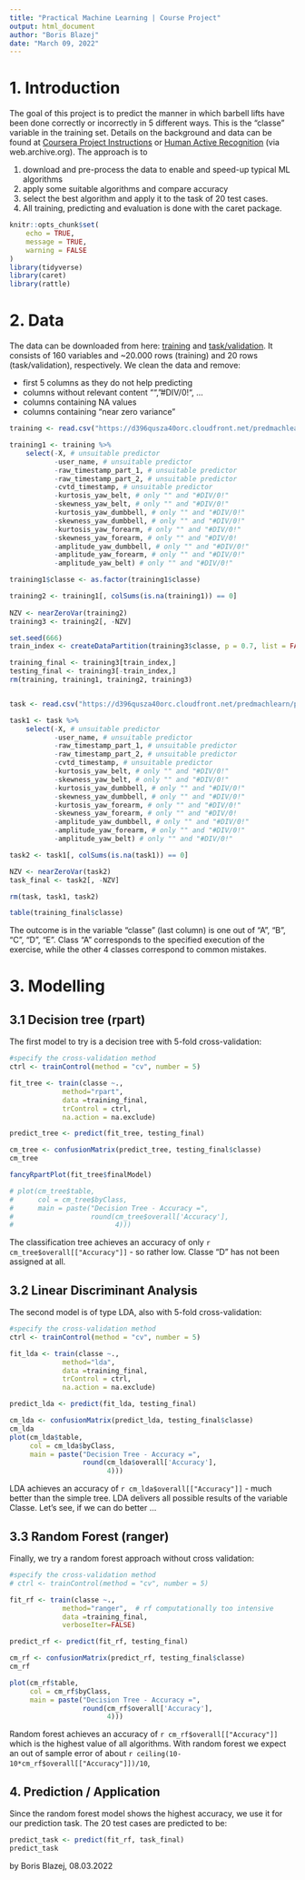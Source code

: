 ```yaml
---
title: "Practical Machine Learning | Course Project"
output: html_document
author: "Boris Blazej"
date: "March 09, 2022"
---
```


# 1. Introduction

The goal of this project is to predict the manner in which barbell lifts have been done correctly or incorrectly in 5 different ways.
This is the "classe" variable in the training set. Details on the background and data can be found at [Coursera Project Instructions](https://www.coursera.org/learn/practical-machine-learning/supplement/PvInj/course-project-instructions-read-first%5D) or [Human Active Recognition](https://web.archive.org/web/20161224072740/http:/groupware.les.inf.puc-rio.br/har) (via web.archive.org).
The approach is to 

1. download and pre-process the data to enable and speed-up typical ML algorithms
2. apply some suitable algorithms and compare accuracy
3. select the best algorithm and apply it to the task of 20 test cases.
4. All training, predicting and evaluation is done with the caret package.

```r
knitr::opts_chunk$set(
	echo = TRUE,
	message = TRUE,
	warning = FALSE
)
library(tidyverse)
library(caret)
library(rattle)
```

# 2. Data

The data can be downloaded from here: [training](https://d396qusza40orc.cloudfront.net/predmachlearn/pml-training.csv) and [task/validation](https://d396qusza40orc.cloudfront.net/predmachlearn/pml-testing.csv). It consists of 160 variables and \~20.000 rows (training) and 20 rows (task/validation), respectively. We clean the data and remove:

* first 5 columns as they do not help predicting
* columns without relevant content "", "#DIV/0!", ...
* columns containing NA values
* columns containing "near zero variance"


```r
training <- read.csv("https://d396qusza40orc.cloudfront.net/predmachlearn/pml-training.csv")

training1 <- training %>% 
    select(-X, # unsuitable predictor
           -user_name, # unsuitable predictor
           -raw_timestamp_part_1, # unsuitable predictor
           -raw_timestamp_part_2, # unsuitable predictor
           -cvtd_timestamp, # unsuitable predictor
           -kurtosis_yaw_belt, # only "" and "#DIV/0!"
           -skewness_yaw_belt, # only "" and "#DIV/0!"
           -kurtosis_yaw_dumbbell, # only "" and "#DIV/0!"
           -skewness_yaw_dumbbell, # only "" and "#DIV/0!"
           -kurtosis_yaw_forearm, # only "" and "#DIV/0!"
           -skewness_yaw_forearm, # only "" and "#DIV/0!
           -amplitude_yaw_dumbbell, # only "" and "#DIV/0!"
           -amplitude_yaw_forearm, # only "" and "#DIV/0!"
           -amplitude_yaw_belt) # only "" and "#DIV/0!"

training1$classe <- as.factor(training1$classe)

training2 <- training1[, colSums(is.na(training1)) == 0]
    
NZV <- nearZeroVar(training2)
training3 <- training2[, -NZV]

set.seed(666) 
train_index <- createDataPartition(training3$classe, p = 0.7, list = FALSE)

training_final <- training3[train_index,]
testing_final <- training3[-train_index,]
rm(training, training1, training2, training3)


task <- read.csv("https://d396qusza40orc.cloudfront.net/predmachlearn/pml-testing.csv")

task1 <- task %>% 
    select(-X, # unsuitable predictor
           -user_name, # unsuitable predictor
           -raw_timestamp_part_1, # unsuitable predictor
           -raw_timestamp_part_2, # unsuitable predictor
           -cvtd_timestamp, # unsuitable predictor
           -kurtosis_yaw_belt, # only "" and "#DIV/0!"
           -skewness_yaw_belt, # only "" and "#DIV/0!"
           -kurtosis_yaw_dumbbell, # only "" and "#DIV/0!"
           -skewness_yaw_dumbbell, # only "" and "#DIV/0!"
           -kurtosis_yaw_forearm, # only "" and "#DIV/0!"
           -skewness_yaw_forearm, # only "" and "#DIV/0!
           -amplitude_yaw_dumbbell, # only "" and "#DIV/0!"
           -amplitude_yaw_forearm, # only "" and "#DIV/0!"
           -amplitude_yaw_belt) # only "" and "#DIV/0!"

task2 <- task1[, colSums(is.na(task1)) == 0]

NZV <- nearZeroVar(task2)
task_final <- task2[, -NZV]

rm(task, task1, task2)

table(training_final$classe)

```

The outcome is in the variable "classe" (last column) is one out of "A", "B", "C", "D", "E". Class "A" corresponds to the specified execution of the exercise, while the other 4 classes correspond to common mistakes. 

# 3. Modelling

## 3.1 Decision tree (rpart)

The first model to try is a decision tree with 5-fold cross-validation:
```r
#specify the cross-validation method
ctrl <- trainControl(method = "cv", number = 5)

fit_tree <- train(classe ~., 
             method="rpart", 
             data =training_final, 
             trControl = ctrl,
             na.action = na.exclude)

predict_tree <- predict(fit_tree, testing_final)

cm_tree <- confusionMatrix(predict_tree, testing_final$classe)
cm_tree

fancyRpartPlot(fit_tree$finalModel)

# plot(cm_tree$table, 
#      col = cm_tree$byClass, 
#      main = paste("Decision Tree - Accuracy =",
#                   round(cm_tree$overall['Accuracy'], 
#                         4)))

```

The classification tree achieves an accuracy of only `r cm_tree$overall[["Accuracy"]]` - so rather low. Classe "D" has not been assigned at all.

## 3.2 Linear Discriminant Analysis

The second model is of type LDA, also with 5-fold cross-validation:
```r
#specify the cross-validation method
ctrl <- trainControl(method = "cv", number = 5)

fit_lda <- train(classe ~., 
             method="lda", 
             data =training_final, 
             trControl = ctrl,
             na.action = na.exclude)

predict_lda <- predict(fit_lda, testing_final)

cm_lda <- confusionMatrix(predict_lda, testing_final$classe)
cm_lda
plot(cm_lda$table,
     col = cm_lda$byClass,
     main = paste("Decision Tree - Accuracy =",
                  round(cm_lda$overall['Accuracy'],
                        4)))

```

LDA achieves an accuracy of `r cm_lda$overall[["Accuracy"]]` - much better than the simple tree. LDA delivers all possible results of the variable Classe. Let's see, if we can do better ...

## 3.3 Random Forest (ranger)

Finally, we try a random forest approach without cross validation:
```r
#specify the cross-validation method
# ctrl <- trainControl(method = "cv", number = 5)

fit_rf <- train(classe ~., 
             method="ranger",  # rf computationally too intensive
             data =training_final,
             verboseIter=FALSE)

predict_rf <- predict(fit_rf, testing_final)

cm_rf <- confusionMatrix(predict_rf, testing_final$classe)
cm_rf

plot(cm_rf$table, 
     col = cm_rf$byClass, 
     main = paste("Decision Tree - Accuracy =",
                  round(cm_rf$overall['Accuracy'], 
                        4)))
```

Random forest achieves an accuracy of `r cm_rf$overall[["Accuracy"]]` which is the highest value of all algorithms. With random forest we expect an out of sample error of about `r ceiling(10-10*cm_rf$overall[["Accuracy"]])/10`,


## 4. Prediction / Application

Since the random forest model shows the highest accuracy, we use it for our prediction task. The 20 test cases are predicted to be:
```r
predict_task <- predict(fit_rf, task_final)
predict_task
```

by Boris Blazej, 08.03.2022